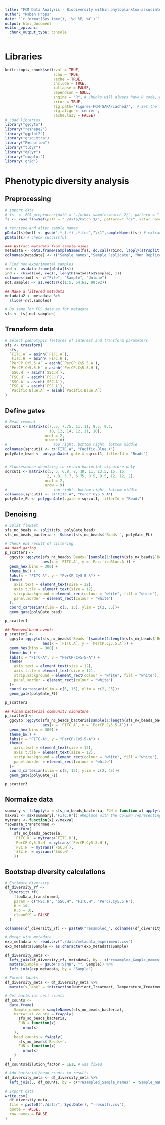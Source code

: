 ```yaml
---
title: "FCM Data Analysis - Biodiversity within phytoplankton-associated microbiomes"
author: "Ruben Props"
date: "`r format(Sys.time(), '%d %B, %Y')`"
output: html_document
editor_options: 
  chunk_output_type: console
---
```


# Libraries

```r
knitr::opts_chunk$set(eval = TRUE, 
                      echo = TRUE, 
                      cache = TRUE,
                      include = TRUE,
                      collapse = FALSE,
                      dependson = NULL,
                      engine = "R", # Chunks will always have R code, unless noted
                      error = TRUE,
                      fig.path="Figures-FCM-SARA/cached/",  # Set the figure options
                      fig.align = "center",
                      cache.lazy = FALSE)
# Load libraries
library("ggcyto")
library("reshape2")
library("ggplot2")
library("gridExtra")
library("Phenoflow")
library("tidyr")
library("dplyr")
library("cowplot")
library('grid')
```

# Phenotypic diversity analysis

## Preprocessing

```r
# import data
# fs  <- FCS_preprocess(path = "./nikki_samples/batch_2/", pattern = ".fcs", alter.names = TRUE)
fs <- read.flowSet(path = "./data/batch_2/", pattern=".fcs", alter.names = TRUE)

# retrieve and alter sample names
pData(fs)$well <- gsub(".*_(.*)_.*.fcs","\\1",sampleNames(fs)) # extract well from name and add new 'well' column
pData(fs) # check successful

### Extract metadata from sample names
metadata <- data.frame(sampleNames(fs), do.call(rbind, lapply(strsplit(flowCore::sampleNames(fs),"_"), rbind)))
colnames(metadata) <- c("Sample_names","Sample Replicate", "Run Replicate", "Sample", "ID within run")

# Find non-experimental samples
ind <- as.data.frame(pData(fs))
ind <- cbind(ind, seq(1, length(metadata$Sample), 1))
colnames(ind) <- c("File", "Sample", "Unique")
not.samples <- as.vector(c(1:5, 54:61, 90:92))

## Make a filtered metadata
metadata2 <- metadata %>%
  slice(-not.samples)

# Do same for FCS data as for metadata
sfs <- fs[-not.samples]
```

## Transform data

```r
# Select phenotypic features of interest and transform parameters
sfs <- transform(
  sfs,
  `FITC.A` = asinh(`FITC.A`),
  `FITC.H` = asinh(`FITC.H`),
  `PerCP.Cy5.5.A` = asinh(`PerCP.Cy5.5.A`),
  `PerCP.Cy5.5.H` = asinh(`PerCP.Cy5.5.H`),
  `SSC.H` = asinh(`SSC.H`),
  `FSC.H` = asinh(`FSC.H`),
  `SSC.A` = asinh(`SSC.A`),
  `FSC.A` = asinh(`FSC.A`),
  `Pacific.Blue.A` = asinh(`Pacific.Blue.A`)
)
```

## Define gates

```r
# Bead removal
sqrcut1 <- matrix(c(7.75, 7.75, 11, 11, 9.5, 9.5,
                    10, 12, 14, 12, 11, 10),
                  ncol = 2,
                  nrow = 6)
#                     top right, bottom right, bottom middle
colnames(sqrcut1) <- c("FITC.A", "Pacific.Blue.A")
polyGate_bead <- polygonGate(.gate = sqrcut1, filterId = "Beads")


# Fluorescence denoising to retain bacterial signature only
sqrcut1 <- matrix(c(5, 5, 6.8, 8, 10, 11, 13.5, 15, 15, 
                   2, 4.8, 5.7, 6.75, 8.5, 9.5, 12, 12, 2),
                  ncol = 2,
                  nrow = 9)
#                     top right, bottom right, bottom middle
colnames(sqrcut1) <- c("FITC.A", "PerCP.Cy5.5.A")
polyGate_FL <- polygonGate(.gate = sqrcut1, filterId = "Beads")
```

## Denoising

```r
# Split flowset
sfs_no_beads <- split(sfs, polyGate_bead)
sfs_no_beads_bacteria <- Subset(sfs_no_beads$`Beads-`, polyGate_FL)

# Check end result of filtering
## Bead gating
p_scatter1 <-
  ggcyto::ggcyto(sfs_no_beads$`Beads+`[sample(1:length(sfs_no_beads$`Beads+`), 6)],
                 aes(x = `FITC.A`, y = `Pacific.Blue.A`)) +
  geom_hex(bins = 300) +
  theme_bw() +
  labs(x = "FITC-A", y = "PerCP-Cy5-5-A") +
  theme(
    axis.text = element_text(size = 12),
    axis.title = element_text(size = 12),
    strip.background = element_rect(colour = "white", fill = "white"),
    panel.border = element_rect(colour = "white")
  )+
  coord_cartesian(xlim = c(5, 15), ylim = c(2, 15))+
  geom_gate(polyGate_bead) 

p_scatter1

## Removed bead events
p_scatter2 <-
  ggcyto::ggcyto(sfs_no_beads$`Beads-`[sample(1:length(sfs_no_beads$`Beads-`), 6)],
                 aes(x = `FITC.A`, y = `PerCP.Cy5.5.A`)) +
  geom_hex(bins = 300) +
  theme_bw() +
  labs(x = "FITC-A", y = "PerCP-Cy5-5-A") +
  theme(
    axis.text = element_text(size = 12),
    axis.title = element_text(size = 12),
    strip.background = element_rect(colour = "white", fill = "white"),
    panel.border = element_rect(colour = "white")
  )+
  coord_cartesian(xlim = c(5, 15), ylim = c(2, 15))+
  geom_gate(polyGate_FL) 

p_scatter2

## Finam bacterial community signature
p_scatter3 <-
  ggcyto::ggcyto(sfs_no_beads_bacteria[sample(1:length(sfs_no_beads_bacteria), 6)],
                 aes(x = `FITC.A`, y = `PerCP.Cy5.5.A`)) +
  geom_hex(bins = 300) +
  theme_bw() +
  labs(x = "FITC-A", y = "PerCP-Cy5-5-A") +
  theme(
    axis.text = element_text(size = 12),
    axis.title = element_text(size = 12),
    strip.background = element_rect(colour = "white", fill = "white"),
    panel.border = element_rect(colour = "white")
  )+
  coord_cartesian(xlim = c(5, 15), ylim = c(2, 15))+
  geom_gate(polyGate_FL) 

p_scatter3

```

## Normalize data

```r
summary <- fsApply(x = sfs_no_beads_bacteria, FUN = function(x) apply(x, 2, max), use.exprs = TRUE)
maxval <- max(summary[,"FITC.H"]) #Replace with the column representing the green fluorescence channel (e.g. "FITC-H")
mytrans <- function(x) x/maxval
flowData_transformed <-
  transform(
    sfs_no_beads_bacteria,
    `FITC.H` = mytrans(`FITC.H`),
    `PerCP.Cy5.5.H` = mytrans(`PerCP.Cy5.5.H`),
    `FSC.H` = mytrans(`FSC.H`),
    `SSC.H` = mytrans(`SSC.H`
    ))
```

## Bootstrap diversity calculations

```r
# Estimate diversity
df_diversity_rf <-
  Diversity_rf(
    flowData_transformed,
    param = c("FSC.H", "SSC.H", "FITC.H", "PerCP.Cy5.5.H"),
    R = 10,
    R.b = 10,
    cleanFCS = FALSE
  )

colnames(df_diversity_rf) <- paste0("resampled_", colnames(df_diversity_rf))

# Merge with metadata
exp_metadata <- read.csv("./data/metadata_expeirment.csv")
exp_metadata$Sample <- as.character(exp_metadata$Sample)

df_diversity_meta <-
  left_join(df_diversity_rf, metadata2, by = c("resampled_Sample_names" = "Sample_names")) %>%
  mutate(Sample = gsub("s|S|NB", "", Sample)) %>%
  left_join(exp_metadata, by = "Sample")

# Format labels
df_diversity_meta <- df_diversity_meta %>% 
  mutate(x_label = interaction(Nutrient_Treatment, Temperature_Treatment, sep = "-"))

# Get bacterial cell counts
df_counts <-
  data.frame(
    Sample_names = sampleNames(sfs_no_beads_bacteria),
    bacterial_counts = fsApply(
      sfs_no_beads_bacteria,
      FUN = function(x)
        nrow(x)
    ),
    bead_counts = fsApply(
      sfs_no_beads$`Beads+`,
      FUN = function(x)
        nrow(x)
    )
  )
df_counts$dilution_factor = 1E1L # was fixed

# Add bacterial/bead counts to results
df_diversity_meta <- df_diversity_meta %>% 
  left_join(., df_counts, by = c("resampled_Sample_names" = "Sample_names"))

# Export data
write.csv(
  df_diversity_meta,
  file = paste0("./data/", Sys.Date(), "-results.csv"),
  quote = FALSE,
  row.names = FALSE
)
```


